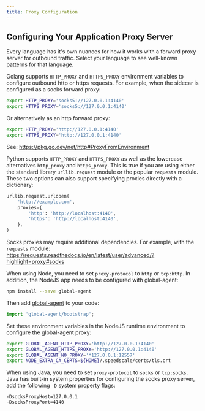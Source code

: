 ```yaml
---
title: Proxy Configuration
---
```



## Configuring Your Application Proxy Server

Every language has it's own nuances for how it works with a forward proxy
server for outbound traffic. Select your language to see well-known patterns
for that language.

<Tabs>

<TabItem value="go" label="Go">

Golang supports `HTTP_PROXY` and `HTTPS_PROXY` environment variables to configure outbound http or https
requests. For example, when the sidecar is configured as a socks forward proxy:

```bash
export HTTP_PROXY='socks5://127.0.0.1:4140'
export HTTPS_PROXY='socks5://127.0.0.1:4140'
```

Or alternatively as an http forward proxy:

```bash
export HTTP_PROXY='http://127.0.0.1:4140'
export HTTPS_PROXY='http://127.0.0.1:4140'
```

See: https://pkg.go.dev/net/http#ProxyFromEnvironment

</TabItem>

<TabItem value="python" label="Python">

Python supports `HTTP_PROXY` and `HTTPS_PROXY` as well as the lowercase alternatives `http_proxy` and
`https_proxy`. This is true if you are using either the standard library `urllib.request` module or the
popular `requests` module. These two options can also support specifying proxies directly with a dictionary:

```python
urllib.request.urlopen(
    'http://example.com',
    proxies={
        'http': 'http://localhost:4140',
        'https': 'http://localhost:4140',
    },
)
```

Socks proxies may require additional dependencies. For example, with the `requests` module:
https://requests.readthedocs.io/en/latest/user/advanced/?highlight=proxy#socks

</TabItem>

<TabItem value="nodejs" label="Node.js">

When using Node, you need to set `proxy-protocol` to `http` or `tcp:http`. In addition, the NodeJS app needs
to be configured with global-agent:

```bash
npm install --save global-agent
```

Then add [global-agent](https://github.com/gajus/global-agent) to your code:

```javascript
import 'global-agent/bootstrap';
```

Set these environment variables in the NodeJS runtime environment to configure the global-agent proxy:

```bash
export GLOBAL_AGENT_HTTP_PROXY='http://127.0.0.1:4140'
export GLOBAL_AGENT_HTTPS_PROXY='http://127.0.0.1:4140'
export GLOBAL_AGENT_NO_PROXY='*127.0.0.1:12557'
export NODE_EXTRA_CA_CERTS=${HOME}/.speedscale/certs/tls.crt
```

</TabItem>

<TabItem value="java" label="Java">

When using Java, you need to set `proxy-protocol` to `socks` or `tcp:socks`. Java has built-in system
properties for configuring the socks proxy server, add the following `-D` system property flags:

```
-DsocksProxyHost=127.0.0.1
-DsocksProxyPort=4140
```

</TabItem>

</Tabs>

